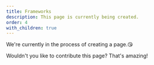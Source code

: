 ```yaml
---
title: Frameworks
description: This page is currently being created.
order: 4
with_children: true
---
```


We're currently in the process of creating a page.😘

Wouldn't you like to contribute this page? That's amazing!

